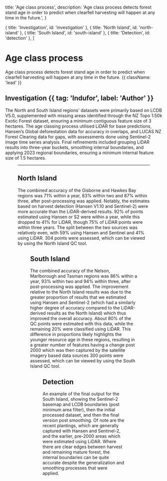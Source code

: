
  title: 'Age class process',
  description:
    'Age class process detects forest stand age in order to predict when clearfell harvesting will happen at any time in the future.',
}

  { title: 'Investigation', id: 'investigation' },
  { title: 'North Island', id: 'north-island' },
  { title: 'South Island', id: 'south-island' },
  { title: 'Detection', id: 'detection' },
]

# Age class process

Age class process detects forest stand age in order to predict when clearfell harvesting will happen at any time in the future. {{ className: 'lead' }}

## Investigation {{ tag: 'Indufor', label: 'Author' }}

The North and South Island regions' datasets were primarily based on LCDB V5.0, supplemented with missing areas identified through the NZ Topo 1:50k Exotic Forest dataset, ensuring a minimum contiguous feature size of 3 hectares. The age classing process utilised LiDAR for base predictions, Hansen’s Global deforestation data for accuracy in overlaps, and LUCAS NZ Forest Clearing data for gaps, with assessments done using Sentinel-2 image time series analysis. Final refinements included grouping LiDAR results into three-year buckets, smoothing internal boundaries, and applying 2023 regional boundaries, ensuring a minimum internal feature size of 1.5 hectares.

<Figure src={ageClassProcess} srcDark={ageClassProcessDark} alt="Age class process." caption="Age class process diagram." />

***

## North Island

The combined accuracy of the Gisborne and Hawkes Bay regions was 71% within a year, 83% within two and 87% within three, after post-processing was applied. Notably, the estimates based on harvest detection (Hansen V1.10 and Sentinel-2) were more accurate than the LiDAR-derived results. 92% of points estimated using Hansen or S2 were within a year, while this dropped to 41% for LiDAR, though 75% of LiDAR points were within three years. The split between the two sources was relatively even, with 59% using Hansen and Sentinel and 41% using LiDAR. 304 points were assessed, which can be viewed by using the North Island QC tool.

<Figure src={northIsland} alt="North Island age accuracy." />

## South Island

The combined accuracy of the Nelson, Marlborough and Tasman regions was 86% within a year, 93% within two and 94% within three, after post-processing was applied. The improvement relative to the North Island results was due to the greater proportion of results that we estimated using Hansen and Sentinel-2 (which had a similarly higher degree of accuracy compared to the LiDAR-derived results as the North Island) which thus improved the overall accuracy. About 80% of the QC points were estimated with this data, while the remaining 20% were classified using LiDAR. This difference in proportions likely highlights the younger resource age in these regions, resulting in a greater number of features having a change post 2000 which was then captured by the satellite imagery based data sources 300 points were assessed, which can be viewed by using the South Island QC tool.

<Figure src={southIsland} alt="South Island age accuracy." />

## Detection

An example of the final output for the South Island, showing the Sentinel-2 basemap and LCDB boundaries (post minimum area filter), then the initial processed dataset, and then the final version post smoothing. Of note are the recent plantings, which are generally captured with Hansen and Sentinel-2, and the earlier, pre-2000 areas which were estimated using LiDAR. Where there are clear edges between harvest and remaining mature forest, the internal boundaries can be quite accurate despite the generalization and smoothing processes that were applied.

<Figure src={output} alt="Early output example visualisation for the South Island." caption="Contains modified Copernicus Sentinel data 2023, processed in Google Earth Engine." />
